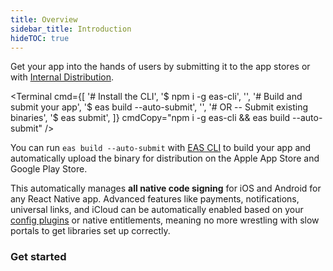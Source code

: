 ```yaml
---
title: Overview
sidebar_title: Introduction
hideTOC: true
---
```



Get your app into the hands of users by submitting it to the app stores or with [Internal Distribution](/build/internal-distribution).

<Terminal
  cmd={[
    '# Install the CLI',
    '$ npm i -g eas-cli',
    '',
    '# Build and submit your app',
    '$ eas build --auto-submit',
    '',
    '# OR -- Submit existing binaries',
    '$ eas submit',
  ]}
  cmdCopy="npm i -g eas-cli && eas build --auto-submit"
/>

You can run `eas build --auto-submit` with [EAS CLI](/eas/index) to build your app and automatically upload the binary for distribution on the Apple App Store and Google Play Store.

This automatically manages **all native code signing** for iOS and Android for any React Native app. Advanced features like payments, notifications, universal links, and iCloud can be automatically enabled based on your [config plugins](/guides/config-plugins.mdx) or native entitlements, meaning no more wrestling with slow portals to get libraries set up correctly.

### Get started

<BoxLink
  title="Submitting to the Apple App Store"
  description="Learn how to submit an iOS/iPadOS app to the Apple App Store from any operating system."
  href="/submit/ios"
/>

<BoxLink
  title="Submitting to the Google Play Store"
  description="Learn how to submit an Android app to the Google Play Store."
  href="/submit/android"
/>

<BoxLink
  title="Internal Distribution"
  description="Share your mobile app internally with testers using AdHoc builds."
  href="/build/internal-distribution"
/>

<BoxLink
  title="Publishing websites"
  description="Export your website and upload to any web host."
  href="/distribution/publishing-websites"
/>

<BoxLink
  title="OTA updates"
  description="Send over-the-air updates to your users instantly."
  href="/eas-update/introduction"
/>
